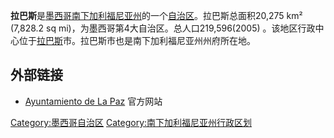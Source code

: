 {{unreferenced|time=2009-12-26T02:45:50+00:00}}
'''拉巴斯'''是[[墨西哥|墨西哥]][[南下加利福尼亚州|南下加利福尼亚州]]的一个[[自治区_(墨西哥)|自治区]]。拉巴斯总面积20,275 km² (7,828.2 sq mi)，为墨西哥第4大自治区。总人口219,596(2005) 。该地区行政中心位于[[拉巴斯_(南下加利福尼亚州)|拉巴斯]]市。拉巴斯市也是南下加利福尼亚州州府所在地。

==外部链接==
*{{es icon}} [http://www.lapaz.gob.mx/ Ayuntamiento de La Paz] {{Wayback|url=http://www.lapaz.gob.mx/ |date=20130408100252 }} 官方网站

{{墨西哥行政区划小作品}}
[[Category:墨西哥自治区|Category:墨西哥自治区]]
[[Category:南下加利福尼亚州行政区划|Category:南下加利福尼亚州行政区划]]